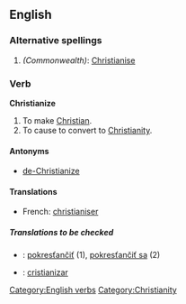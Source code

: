 ==English==

===Alternative spellings===
#''(Commonwealth)'': [[Christianise]]

===Verb===
'''Christianize'''
# To make [[Christian]].
# To cause to convert to [[Christianity]].

====Antonyms====
*[[de-Christianize]]

====Translations====
*French: [[christianiser]]

=====Translations to be checked=====
{{checktrans}}
*{{ttbc|Slovak}}: [[pokresťančiť]] (1), [[pokresťančiť sa]] (2)
*{{ttbc|Spanish}}: [[cristianizar]]


[[Category:English verbs]]
[[Category:Christianity]]